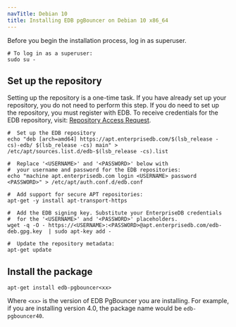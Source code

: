 ```yaml
---
navTitle: Debian 10
title: Installing EDB pgBouncer on Debian 10 x86_64
---
```


Before you begin the installation process, log in as superuser.

```shell
# To log in as a superuser:
sudo su -
```

## Set up the repository

Setting up the repository is a one-time task. If you have already set up your repository, you do not need to perform this step. If you do need to set up the repository, you must register with EDB. To receive credentials for the EDB repository, visit: [Repository Access Request](https://www.enterprisedb.com/repository-access-request).

```shell
#  Set up the EDB repository
echo "deb [arch=amd64] https://apt.enterprisedb.com/$(lsb_release -cs)-edb/ $(lsb_release -cs) main" > /etc/apt/sources.list.d/edb-$(lsb_release -cs).list

#  Replace '<USERNAME>' and '<PASSWORD>' below with
#  your username and password for the EDB repositories:
echo "machine apt.enterprisedb.com login <USERNAME> password <PASSWORD>" > /etc/apt/auth.conf.d/edb.conf

#  Add support for secure APT repositories:
apt-get -y install apt-transport-https

#  Add the EDB signing key. Substitute your EnterpriseDB credentials
#  for the '<USERNAME>' and '<PASSWORD>' placeholders.
wget -q -O - https://<USERNAME>:<PASSWORD>@apt.enterprisedb.com/edb-deb.gpg.key  | sudo apt-key add -

#  Update the repository metadata:
apt-get update
```

## Install the package

```shell
apt-get install edb-pgbouncer<xx>
```

Where `<xx>` is the version of EDB PgBouncer you are installing. For example, if you are installing version 4.0, the package name would be `edb-pgbouncer40`.
